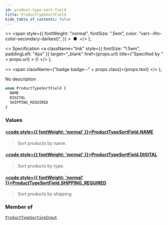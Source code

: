 ```yaml
---
id: product-type-sort-field
title: ProductTypeSortField
hide_table_of_contents: false
---
```


  <>
    <span
      style={{
        fontWeight: "normal",
        fontSize: ".5em",
        color: "var(--ifm-color-secondary-darkest)",
      }}
    >
      &nbsp;●&nbsp;
    </span>
  </>
);

  <>
    Specification
    <a
      className="link"
      style={{ fontSize: "1.5em", paddingLeft: "4px" }}
      target="\_blank"
      href={props.url}
      title={"Specified by " + props.url}
    >
      ⎘
    </a>
  </>
);

  <>
    <span className={"badge badge--" + props.class}>{props.text}</span>
  </>
);

No description

```graphql
enum ProductTypeSortField {
  NAME
  DIGITAL
  SHIPPING_REQUIRED
}
```

### Values

#### [<code style={{ fontWeight: 'normal' }}>ProductTypeSortField.<b>NAME</b></code>](#)

> Sort products by name.

#### [<code style={{ fontWeight: 'normal' }}>ProductTypeSortField.<b>DIGITAL</b></code>](#)

> Sort products by type.

#### [<code style={{ fontWeight: 'normal' }}>ProductTypeSortField.<b>SHIPPING_REQUIRED</b></code>](#)

> Sort products by shipping.

### Member of

[`ProductTypeSortingInput`](../../../storefront/products/inputs/product-type-sorting-input) <Badge class="secondary" text="input"/>
